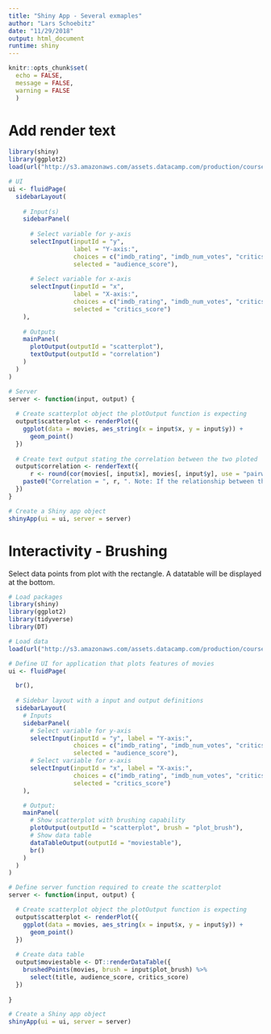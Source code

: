 ```yaml
---
title: "Shiny App - Several exmaples"
author: "Lars Schoebitz"
date: "11/29/2018"
output: html_document
runtime: shiny
---
```


```r

knitr::opts_chunk$set(
  echo = FALSE,
  message = FALSE,
  warning = FALSE
  )

```

# Add render text

```r

library(shiny)
library(ggplot2)
load(url("http://s3.amazonaws.com/assets.datacamp.com/production/course_4850/datasets/movies.Rdata"))

# UI
ui <- fluidPage(
  sidebarLayout(
    
    # Input(s)
    sidebarPanel(
      
      # Select variable for y-axis
      selectInput(inputId = "y", 
                  label = "Y-axis:",
                  choices = c("imdb_rating", "imdb_num_votes", "critics_score", "audience_score", "runtime"), 
                  selected = "audience_score"),
      
      # Select variable for x-axis
      selectInput(inputId = "x", 
                  label = "X-axis:",
                  choices = c("imdb_rating", "imdb_num_votes", "critics_score", "audience_score", "runtime"), 
                  selected = "critics_score")
    ),
    
    # Outputs
    mainPanel(
      plotOutput(outputId = "scatterplot"),
      textOutput(outputId = "correlation")
    )
  )
)

# Server
server <- function(input, output) {
  
  # Create scatterplot object the plotOutput function is expecting
  output$scatterplot <- renderPlot({
    ggplot(data = movies, aes_string(x = input$x, y = input$y)) +
      geom_point()
  })
  
  # Create text output stating the correlation between the two ploted 
  output$correlation <- renderText({
      r <- round(cor(movies[, input$x], movies[, input$y], use = "pairwise"), 3)
    paste0("Correlation = ", r, ". Note: If the relationship between the two variables is not linear, the correlation coefficient will not be meaningful.")
  })
}

# Create a Shiny app object
shinyApp(ui = ui, server = server)

```

# Interactivity - Brushing 

Select data points from plot with the rectangle. A datatable will be displayed at the bottom.

```r

# Load packages
library(shiny)
library(ggplot2)
library(tidyverse)
library(DT)

# Load data
load(url("http://s3.amazonaws.com/assets.datacamp.com/production/course_4850/datasets/movies.Rdata"))

# Define UI for application that plots features of movies
ui <- fluidPage(

  br(),
    
  # Sidebar layout with a input and output definitions
  sidebarLayout(
    # Inputs
    sidebarPanel(
      # Select variable for y-axis
      selectInput(inputId = "y", label = "Y-axis:",
                  choices = c("imdb_rating", "imdb_num_votes", "critics_score", "audience_score", "runtime"),
                  selected = "audience_score"),
      # Select variable for x-axis
      selectInput(inputId = "x", label = "X-axis:",
                  choices = c("imdb_rating", "imdb_num_votes", "critics_score", "audience_score", "runtime"),
                  selected = "critics_score")
    ),

    # Output:
    mainPanel(
      # Show scatterplot with brushing capability
      plotOutput(outputId = "scatterplot", brush = "plot_brush"),
      # Show data table
      dataTableOutput(outputId = "moviestable"),
      br()
    )
  )
)

# Define server function required to create the scatterplot
server <- function(input, output) {

  # Create scatterplot object the plotOutput function is expecting
  output$scatterplot <- renderPlot({
    ggplot(data = movies, aes_string(x = input$x, y = input$y)) +
      geom_point()
  })
  
  # Create data table
  output$moviestable <- DT::renderDataTable({
    brushedPoints(movies, brush = input$plot_brush) %>% 
      select(title, audience_score, critics_score)
  })
  
}

# Create a Shiny app object
shinyApp(ui = ui, server = server)

```

